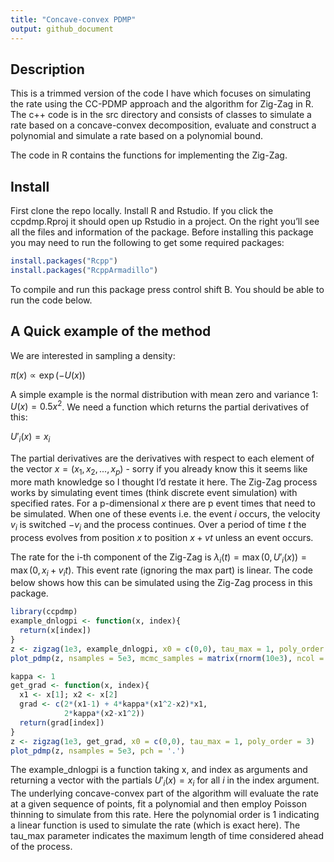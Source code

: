 ---
title: "Concave-convex PDMP"
output: github_document
---

## Description

This is a trimmed version of the code I have which focuses on simulating the rate using the CC-PDMP approach and the algorithm for Zig-Zag in R. The c++ code is in the src directory and consists of classes to simulate a rate based on a concave-convex decomposition, evaluate and construct a polynomial and simulate a rate based on a polynomial bound. 

The code in R contains the functions for implementing the Zig-Zag. 

## Install

First clone the repo locally. Install R and Rstudio. If you click the ccpdmp.Rproj it should open up Rstudio in a project. On the right you'll see all the files and information of the package. Before installing this package you may need to run the following to get some required packages:

```{r, eval=FALSE}
install.packages("Rcpp")
install.packages("RcppArmadillo")
```
To compile and run this package press control shift B. You should be able to run the code below.

## A Quick example of the method

We are interested in sampling a density:

$\pi(x) \propto \exp(-U(x))$

A simple example is the normal distribution with mean zero and variance 1: $U(x) = 0.5x^2$. We need a function which returns the partial derivatives of this:

$U'_i(x) = x_i$

The partial derivatives are the derivatives with respect to each element of the vector $x = (x_1,x_2,...,x_p)$ - sorry if you already know this it seems like more math knowledge so I thought I'd restate it here. The Zig-Zag process works by simulating event times (think discrete event simulation) with specified rates. For a p-dimensional $x$ there are p event times that need to be simulated. When one of these events i.e. the event $i$ occurs, the velocity $v_i$ is switched $-v_i$ and the process continues. Over a period of time $t$ the process evolves from position $x$ to position $x + vt$ unless an event occurs. 

The rate for the i-th component of the Zig-Zag is $\lambda_i(t) = \max(0, U'_i(x)) = \max(0, x_i + v_it)$. This event rate (ignoring the max part) is linear. The code below shows how this can be simulated using the Zig-Zag process in this package. 

```{r}
library(ccpdmp)
example_dnlogpi <- function(x, index){
  return(x[index])
}
z <- zigzag(1e3, example_dnlogpi, x0 = c(0,0), tau_max = 1, poly_order = 1)
plot_pdmp(z, nsamples = 5e3, mcmc_samples = matrix(rnorm(10e3), ncol = 2), pch = '.')

kappa <- 1
get_grad <- function(x, index){
  x1 <- x[1]; x2 <- x[2]
  grad <- c(2*(x1-1) + 4*kappa*(x1^2-x2)*x1,
            2*kappa*(x2-x1^2))
  return(grad[index])
}
z <- zigzag(1e3, get_grad, x0 = c(0,0), tau_max = 1, poly_order = 3)
plot_pdmp(z, nsamples = 5e3, pch = '.')
```

The example_dnlogpi is a function taking x, and index as arguments and returning a vector with the partials $U'_i(x) = x_i$ for all $i$ in the index argument. The underlying concave-convex part of the algorithm will evaluate the rate at a given sequence of points, fit a polynomial and then employ Poisson thinning to simulate from this rate. Here the polynomial order is 1 indicating a linear function is used to simulate the rate (which is exact here). The tau_max parameter indicates the maximum length of time considered ahead of the process. 


